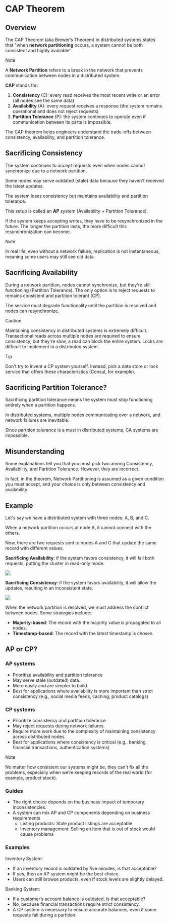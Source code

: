 # CAP Theorem

## Overview

The CAP Theorem (aka Brewer’s Theorem) in distributed systems states that "when **network partitioning** occurs, a system cannot be both consistent and highly available".

> [!NOTE]
> A **Network Partition** refers to a break in the network that prevents communication between nodes in a distributed system.

**CAP** stands for:
1. **Consistency** (C): every read receives the most recent write or an error (all nodes see the same data)
2. **Availability** (A): every request receives a response (the system remains operational and does not reject requests)
3. **Partition Tolerance** (P): the system continues to operate even if communication between its parts is impossible.

The CAP theorem helps engineers understand the trade-offs between consistency, availability, and partition tolerance.


## Sacrificing Consistency

The system continues to accept requests even when nodes cannot synchronize due to a network partition.

Some nodes may serve outdated (stale) data because they haven't received the latest updates.

The system loses consistency but maintains availability and partition tolerance.

This setup is called an **AP** system (Availability + Partition Tolerance).

If the system keeps accepting writes, they have to be resynchronized in the future. The longer the partition lasts, the more difficult this resynchronization can become.

> [!NOTE]
> In real life, even without a network failure, replication is not instantaneous, meaning some users may still see old data.

## Sacrificing Availability

During a network partition, nodes cannot synchronize, but they're still functioning (Partition Tolerance). The only option is to reject requests to remains consistent and partition tolerant (CP).

The service must degrade functionality until the partition is resolved and nodes can resynchronize.

> [!CAUTION]
> Maintaining consistency in distributed systems is extremely difficult. Transactional reads across multiple nodes are required to ensure consistency, but they're slow, a read can block the entire system. Locks are difficult to implement in a distributed system.

> [!TIP]
> Don't try to invent a CP system yourself. Instead, pick a data store or lock service that offers these characteristics (Consul, for example).

## Sacrificing Partition Tolerance?

Sacrificing partition tolerance means the system must stop functioning entirely when a partition happens.

In distributed systems, multiple nodes communicating over a network, and network failures are inevitable.

Since partition tolerance is a must in distributed systems, CA systems are impossible.


## Misunderstanding

Some explanations tell you that you must pick two among Consistency, Availability, and Partition Tolerance. However, they are incorrect.

In fact, in the theorem, Network Partitioning is assumed as a given condition you must accept, and your choice is only between consistency and availability.


## Example

Let's say we have a distributed system with three nodes: A, B, and C.

When a network partition occurs at node A, it cannot connect with the others.

Now, there are two requests sent to nodes A and C that update the same record with different values.

**Sacrificing Availability**: if the system favors consistency, it will fail both requests, putting the cluster in read-only mode.

![](./cap-theorem/consistency.drawio.svg)

**Sacrificing Consistency**: if the system favors availability, it will allow the updates, resulting in an inconsistent state.

![](./cap-theorem/availability.drawio.svg)

When the network partition is resolved, we must address the conflict between nodes. Some strategies include:
- **Majority-based**: The record with the majority value is propagated to all nodes.
- **Timestamp-based**: The record with the latest timestamp is chosen.


## AP or CP?

### AP systems
- Prioritize availability and partition tolerance
- May serve stale (outdated) data.
- More easily and are simpler to build
- Best for applications where availability is more important than strict consistency (e.g., social media feeds, caching, product catalogs)

### CP systems
- Prioritize consistency and partition tolerance
- May reject requests during network failures.
- Require more work due to the complexity of maintaining consistency across distributed nodes.
- Best for applications where consistency is critical (e.g., banking, financial transactions, authentication systems)

> [!NOTE]
> No matter how consistent our systems might be, they can't fix all the problems, especially when we’re keeping records of the real world (for example, product stock).

### Guides

- The right choice depends on the business impact of temporary inconsistencies.
- A system can mix AP and CP components depending on business requirements
  - Listing products: Stale product listings are acceptable
  - Inventory management: Selling an item that is out of stock would cause problems

### Examples

Inventory System:
- If an inventory record is outdated by five minutes, is that acceptable?
- If yes, then an AP system might be the best choice.
- Users can still browse products, even if stock levels are slightly delayed.

Banking System:
- If a customer’s account balance is outdated, is that acceptable?
- No, because financial transactions require strict consistency.
- A CP system is necessary to ensure accurate balances, even if some requests fail during a partition.
